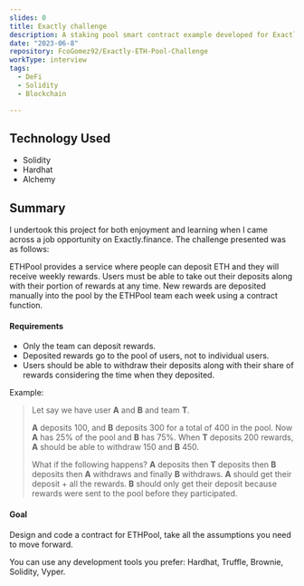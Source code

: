 ```yaml
---
slides: 0
title: Exactly challenge 
description: A staking pool smart contract example developed for Exactly.finance DeFi platform job challenge.
date: "2023-06-8"
repository: FcoGomez92/Exactly-ETH-Pool-Challenge
workType: interview
tags:
  - DeFi
  - Solidity
  - Blockchain

---
```


## Technology Used

- Solidity
- Hardhat
- Alchemy

## Summary

I undertook this project for both enjoyment and learning when I came across a job opportunity on Exactly.finance. The challenge presented was as follows:

ETHPool provides a service where people can deposit ETH and they will receive weekly rewards. Users must be able to take out their deposits along with their portion of rewards at any time. New rewards are deposited manually into the pool by the ETHPool team each week using a contract function.

#### Requirements

- Only the team can deposit rewards.
- Deposited rewards go to the pool of users, not to individual users.
- Users should be able to withdraw their deposits along with their share of rewards considering the time when they deposited.

Example:

> Let say we have user **A** and **B** and team **T**.
>
> **A** deposits 100, and **B** deposits 300 for a total of 400 in the pool. Now **A** has 25% of the pool and **B** has 75%. When **T** deposits 200 rewards, **A** should be able to withdraw 150 and **B** 450.
>
> What if the following happens? **A** deposits then **T** deposits then **B** deposits then **A** withdraws and finally **B** withdraws.
> **A** should get their deposit + all the rewards.
> **B** should only get their deposit because rewards were sent to the pool before they participated.

#### Goal

Design and code a contract for ETHPool, take all the assumptions you need to move forward.

You can use any development tools you prefer: Hardhat, Truffle, Brownie, Solidity, Vyper.


